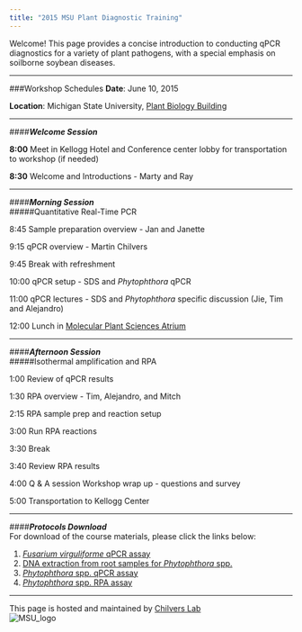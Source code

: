 ```yaml
---
title: "2015 MSU Plant Diagnostic Training"
---
```


Welcome! This page provides a concise introduction to conducting qPCR diagnostics for 
a variety of plant pathogens, with a special emphasis on soilborne soybean diseases.

******

###Workshop Schedules
**Date**: June 10, 2015

**Location**: Michigan State University, [Plant Biology Building](http://maps.msu.edu/interactive/index.php?location=pbl)  

******

####_**Welcome Session**_  


**8:00** Meet in Kellogg Hotel and Conference center lobby for transportation to 
workshop (if needed)

**8:30** Welcome and Introductions - Marty and Ray

******

####_**Morning Session**_  
#####Quantitative Real-Time PCR  

8:45    Sample preparation overview - Jan and Janette

9:15    qPCR overview - Martin Chilvers

9:45    Break with refreshment

10:00    qPCR setup - SDS and _Phytophthora_ qPCR

11:00	qPCR lectures - SDS and _Phytophthora_ specific discussion (Jie, Tim and Alejandro)

12:00 	Lunch in [Molecular Plant Sciences Atrium](http://maps.msu.edu/interactive/index.php?location=mps)

******

####_**Afternoon Session**_  
#####Isothermal amplification and RPA

1:00	Review of qPCR results

1:30	RPA overview - Tim, Alejandro, and Mitch

2:15	RPA sample prep and reaction setup

3:00	Run RPA reactions

3:30	Break

3:40	Review RPA results

4:00 	Q & A session
Workshop wrap up - questions and survey

5:00	Transportation to Kellogg Center 

******

####_**Protocols Download**_  
For download of the course materials, please click the links below:

1. [_Fusarium virguliforme_ qPCR assay](http://www.ncbi.nlm.nih.gov/pubmed/25302524)
2. [DNA extraction from root samples for _Phytophthora_ spp.](DNA_extraction_Phytophthora.html)
3. [_Phytophthora_ spp. qPCR assay](http://apsjournals.apsnet.org/doi/10.1094/PHYTO-05-14-0134-R)
4. [_Phytophthora_ spp. RPA assay](http://www.apsnet.org/meetings/Documents/2014_meeting_abstracts/aps2014abP388.htm)

*****
This page is hosted and maintained by [Chilvers Lab](http://www.fieldcroppathology.msu.edu)  
![MSU_logo](http://maps.msu.edu/interactive/_files/images/index/masthead-helmet-green.svg)